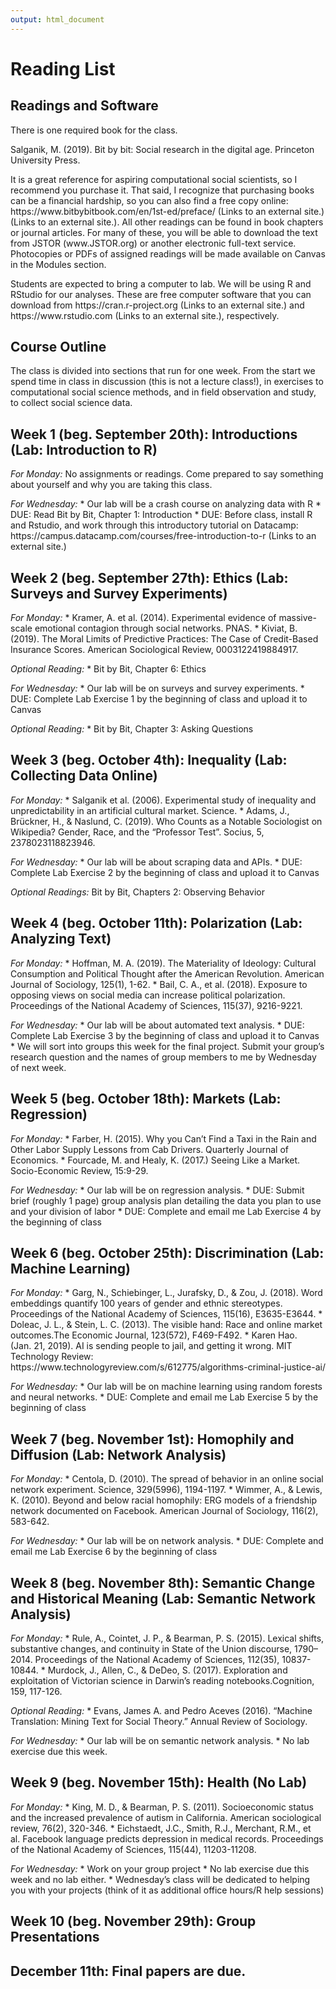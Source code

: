```yaml
---
output: html_document
---
```


# Reading List

## Readings and Software

There is one required book for the class.

Salganik, M. (2019). Bit by bit: Social research in the digital age. Princeton University Press.

It is a great reference for aspiring computational social scientists, so I recommend you purchase it. That said, I recognize that purchasing books can be a financial hardship, so you can also find a free copy online: https://www.bitbybitbook.com/en/1st-ed/preface/ (Links to an external site.) (Links to an external site.). All other readings can be found in book chapters or journal articles. For many of these, you will be able to download the text from JSTOR (www.JSTOR.org) or another electronic full-text service. Photocopies or PDFs of assigned readings will be made available on Canvas in the Modules section.

Students are expected to bring a computer to lab. We will be using R and RStudio for our analyses. These are free computer software that you can download from https://cran.r-project.org (Links to an external site.) and https://www.rstudio.com (Links to an external site.), respectively.

## Course Outline

The class is divided into sections that run for one week. From the start we spend time in class in discussion (this is not a lecture class!), in exercises to computational social science methods, and in field observation and study, to collect social science data.

## Week 1 (beg. September 20th): Introductions (Lab: Introduction to R)

*For Monday:*
No assignments or readings. Come prepared to say something about yourself and why you are taking this class.

*For Wednesday:*
* Our lab will be a crash course on analyzing data with R
* DUE: Read Bit by Bit, Chapter 1: Introduction
* DUE: Before class, install R and Rstudio, and work through this introductory tutorial on Datacamp: https://campus.datacamp.com/courses/free-introduction-to-r (Links to an external site.)

## Week 2 (beg. September 27th): Ethics (Lab: Surveys and Survey Experiments)

*For Monday:*
* Kramer, A. et al. (2014). Experimental evidence of massive-scale emotional contagion through social networks. PNAS.
* Kiviat, B. (2019). The Moral Limits of Predictive Practices: The Case of Credit-Based Insurance Scores. American Sociological Review, 0003122419884917.

*Optional Reading:* 
* Bit by Bit, Chapter 6: Ethics

*For Wednesday:*
* Our lab will be on surveys and survey experiments. 
* DUE: Complete Lab Exercise 1 by the beginning of class and upload it to Canvas

*Optional Reading:*
* Bit by Bit, Chapter 3: Asking Questions


## Week 3 (beg. October 4th): Inequality (Lab: Collecting Data Online)

*For Monday:*
* Salganik et al. (2006). Experimental study of inequality and unpredictability in an artificial cultural market. Science.
* Adams, J., Brückner, H., & Naslund, C. (2019). Who Counts as a Notable Sociologist on Wikipedia? Gender, Race, and the “Professor Test”. Socius, 5, 2378023118823946.

*For Wednesday:*
* Our lab will be about scraping data and APIs.
* DUE: Complete Lab Exercise 2 by the beginning of class and upload it to Canvas

*Optional Readings:*
Bit by Bit, Chapters 2: Observing Behavior

## Week 4 (beg. October 11th):  Polarization (Lab: Analyzing Text)

*For Monday:*
* Hoffman, M. A. (2019). The Materiality of Ideology: Cultural Consumption and Political Thought after the American Revolution. American Journal of Sociology, 125(1), 1-62.
* Bail, C. A., et al. (2018). Exposure to opposing views on social media can increase political polarization. Proceedings of the National Academy of Sciences, 115(37), 9216-9221.

*For Wednesday:*
* Our lab will be about automated text analysis.
* DUE: Complete Lab Exercise 3 by the beginning of class and upload it to Canvas
* We will sort into groups this week for the final project. Submit your group’s research question and the names of group members to me by Wednesday of next week.

## Week 5 (beg. October 18th):  Markets (Lab: Regression)

*For Monday:*
* Farber, H. (2015). Why you Can't Find a Taxi in the Rain and Other Labor Supply Lessons from Cab Drivers. Quarterly Journal of Economics.
* Fourcade, M. and Healy, K. (2017.) Seeing Like a Market. Socio-Economic Review, 15:9-29.

*For Wednesday:*
* Our lab will be on regression analysis.
* DUE: Submit brief (roughly 1 page) group analysis plan detailing the data you plan to use and your division of labor
* DUE: Complete and email me Lab Exercise 4 by the beginning of class

## Week 6 (beg. October 25th): Discrimination (Lab: Machine Learning)

*For Monday:*
* Garg, N., Schiebinger, L., Jurafsky, D., & Zou, J. (2018). Word embeddings quantify 100 years of gender and ethnic stereotypes. Proceedings of the National Academy of Sciences, 115(16), E3635-E3644.
* Doleac, J. L., & Stein, L. C. (2013). The visible hand: Race and online market outcomes.The Economic Journal, 123(572), F469-F492.
* Karen Hao. (Jan. 21, 2019). AI is sending people to jail, and getting it wrong. MIT Technology Review: https://www.technologyreview.com/s/612775/algorithms-criminal-justice-ai/

*For Wednesday:*
* Our lab will be on machine learning using random forests and neural networks.
* DUE: Complete and email me Lab Exercise 5 by the beginning of class

## Week 7 (beg. November 1st): Homophily and Diffusion (Lab: Network Analysis)

*For Monday:*
* Centola, D. (2010). The spread of behavior in an online social network experiment. Science, 329(5996), 1194-1197.
* Wimmer, A., & Lewis, K. (2010). Beyond and below racial homophily: ERG models of a friendship network documented on Facebook. American Journal of Sociology, 116(2), 583-642.

*For Wednesday:*
* Our lab will be on network analysis.
* DUE: Complete and email me Lab Exercise 6 by the beginning of class

## Week 8 (beg. November 8th):  Semantic Change and Historical Meaning (Lab: Semantic Network Analysis)

*For Monday:*
* Rule, A., Cointet, J. P., & Bearman, P. S. (2015). Lexical shifts, substantive changes, and continuity in State of the Union discourse, 1790–2014. Proceedings of the National Academy of Sciences, 112(35), 10837-10844.
* Murdock, J., Allen, C., & DeDeo, S. (2017). Exploration and exploitation of Victorian science in Darwin’s reading notebooks.Cognition, 159, 117-126.

*Optional Reading:*
* Evans, James A. and Pedro Aceves (2016). "Machine Translation: Mining Text for Social Theory." Annual Review of Sociology.

*For Wednesday:*
* Our lab will be on semantic network analysis.
* No lab exercise due this week.

## Week 9 (beg. November 15th): Health (No Lab)

*For Monday:*
* King, M. D., & Bearman, P. S. (2011). Socioeconomic status and the increased prevalence of autism in California. American sociological review, 76(2), 320-346.
* Eichstaedt, J.C., Smith, R.J., Merchant, R.M., et al. Facebook language predicts depression in medical records. Proceedings of the National Academy of Sciences, 115(44), 11203-11208.

*For Wednesday:*
* Work on your group project
* No lab exercise due this week and no lab either.
* Wednesday’s class will be dedicated to helping you with your projects (think of it as additional office hours/R help sessions)

## Week 10 (beg. November 29th): Group Presentations

## December 11th:  Final papers are due.